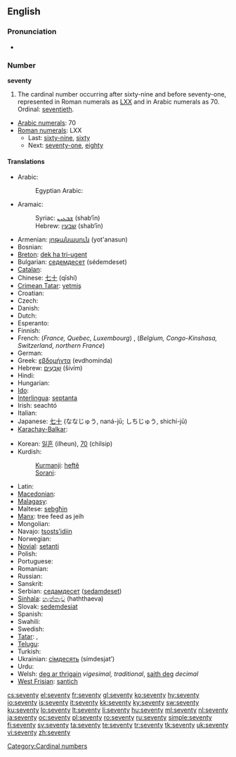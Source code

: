 ==English==

===Pronunciation===
* {{audio|en-us-seventy.ogg|Audio (US)}}

===Number===
'''seventy'''

# The cardinal number occurring after sixty-nine and before seventy-one, represented in Roman numerals as [[LXX]] and in Arabic numerals as 70. Ordinal: [[seventieth]].
* [[w:Arabic numerals|Arabic numerals]]: 70
* [[w:Roman numerals|Roman numerals]]: LXX
** Last: [[sixty-nine]], [[sixty]]
** Next: [[seventy-one]], [[eighty]]

====Translations====
{{trans-top|cardinal number}}
* Arabic: {{t-|ar|سبعون|alt=سَبْعون|tr=sab3uun}}
*: Egyptian Arabic: {{tø|arz|سبعين|tr=sab3iin|sc=Arab|xs=Egyptian Arabic}}
* Aramaic:
*: Syriac: [[ܫܒܥܝܢ]] (shab‘īn) {{c}}
*: Hebrew: [[שבעין]] (shab‘īn) {{c}}
* Armenian: [[յոթանասուն]] (yot'anasun)
* Bosnian: {{t-|bs|sedamdeset}}
* [[Breton]]: [[dek ha tri-ugent]]
* Bulgarian: [[седемдесет]] (sédemdeset)
* [[Catalan]]: {{t+|ca|setanta}}
* Chinese: [[七十]] (qīshí)
* [[Crimean Tatar]]: [[yetmiş]]
* Croatian: {{t-|hr|sedamdeset|alt=sedamdèsēt}}
* Czech: {{t-|cs|sedmdesát}}
* Danish: {{t+|da|halvfjerds}}
* Dutch: {{t+|nl|zeventig|f}}
* Esperanto: {{t-|eo|sepdek|xs=Esperanto}}
* Finnish: {{t-|fi|seitsemänkymmentä}}
* French: (''France, Quebec, Luxembourg'') {{t+|fr|soixante-dix}}, (''Belgium, Congo-Kinshasa, Switzerland, northern France'') {{t+|fr|septante}} {{m}}
* German: {{t+|de|siebzig|f}}
* Greek: [[εβδομήντα]] (evdhomínda)
* Hebrew: [[שבעים|שִׁבְעִים]] (šivím) {{m|f}}
* Hindi: {{t|hi|सत्तर|tr=sattar|sc=Deva}}
* Hungarian: {{t+|hu|hetven}}
* [[Ido]]: {{t+|io|sepadek|xs=Ido}}
* [[Interlingua]]: [[septanta]]
* Irish: seachtó
* Italian: {{t+|it|settanta|m}}
* Japanese: [[七十]] (ななじゅう, naná-jū; しちじゅう, shichí-jū)
* [[Karachay-Balkar]]: {{tø|krc|джетмиш|tr=jetmiş|sc=Cyrl}}
{{trans-mid}}
* Korean: [[일흔]] (ilheun), [[70]] (chilsip)
* Kurdish:
*: [[Kurmanji]]: [[heftê]]
*: [[Sorani]]: {{ku-Arab|[[حه‌فتا]]}}
* Latin: {{t-|la|septuaginta}}
* [[Macedonian]]: {{t|mk|седумдесет|tr=sedúmdeset}}
* [[Malagasy]]: {{t|mg|fitopolo|xs=Malagasy}}
* Maltese: [[sebgħin]]
* [[Manx]]: tree feed as jeih
* Mongolian: {{t|mn|дал|tr=dal|sc=Cyrl|xs=Mongolian}}
* Navajo: [[tsostsʼidiin]]
* Norwegian: {{t+|no|sytti}}
* [[Novial]]: [[setanti]]
* Polish: {{t|pl|siedemdziesiąt}}
* Portuguese: {{t+|pt|setenta}}
* Romanian: {{t+|ro|şaptezeci}}
* Russian: {{t+|ru|семьдесят|tr=sém’desjat}}
* Sanskrit: {{t|sa|अशीतितमः|tr=aśītitamaḥ|xs=Sanskrit}}
* Serbian: [[седамдесет]] ([[sedamdeset]])
* [[Sinhala]]: [[හැත්තෑව]] (haththaeva)
* Slovak: [[sedemdesiat]]
* Spanish: {{t+|es|setenta}}
* Swahili: {{t|sw|sabini|xs=Swahili}}
* Swedish: {{t+|sv|sjuttio}}
* [[Tatar]]: {{t+|tt|җитмеш|sc=Cyrl|xs=Tatar}}, {{t-|tt|citmeş|xs=Tatar}}
* [[Telugu]]: {{t|te|డెబ్భై|tr=Debbhai|sc=Telu}}
* Turkish: {{t+|tr|yetmiş}}
* Ukrainian: [[сімдесять]] (símdesjat’)
* Urdu: {{t|ur|ستر|tr=sattar|sc=ur-Arab}}
* Welsh: [[deg ar thrigain]] ''vigesimal, traditional'', [[saith deg]] ''decimal''
* [[West Frisian]]: [[santich]]
{{trans-bottom}}

[[Category:Cardinal numbers]]

[[cs:seventy]]
[[el:seventy]]
[[fr:seventy]]
[[gl:seventy]]
[[ko:seventy]]
[[hy:seventy]]
[[io:seventy]]
[[is:seventy]]
[[it:seventy]]
[[kk:seventy]]
[[ky:seventy]]
[[sw:seventy]]
[[ku:seventy]]
[[lo:seventy]]
[[lt:seventy]]
[[li:seventy]]
[[hu:seventy]]
[[ml:seventy]]
[[nl:seventy]]
[[ja:seventy]]
[[oc:seventy]]
[[pl:seventy]]
[[ro:seventy]]
[[ru:seventy]]
[[simple:seventy]]
[[fi:seventy]]
[[sv:seventy]]
[[ta:seventy]]
[[te:seventy]]
[[tr:seventy]]
[[tk:seventy]]
[[uk:seventy]]
[[vi:seventy]]
[[zh:seventy]]